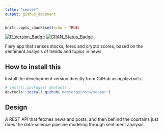 ---
title: "senser"
output: github_document
---

```{r setup, include=FALSE}
knitr::opts_chunk$set(echo = TRUE)
```

[![R_Version_Badge](https://img.shields.io/badge/R-3.4.4-blue.svg)]()
[![CRAN_Status_Badge](https://www.r-pkg.org/badges/version/dplyr)](https://cran.r-project.org/package=dplyr)

Fiery app that senses stocks, forex and crypto scores, based on the sentiment analysis of trends and topics in news.


## How to install this

Install the development version directly from GitHub using `devtools`:

```{r, eval=FALSE}
# install.packages('devtools')
devtools::install_github('masterquiroga/senser')
```


## Design

A REST API that fetches news and posts, and then behind the courtains just
does the data-science pipeline modeling through sentiment analysis.
